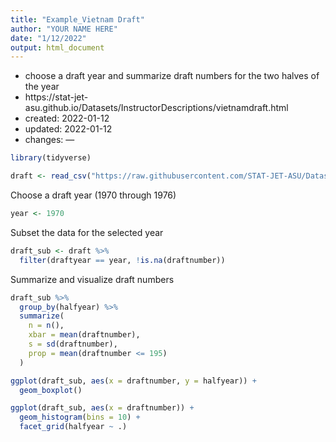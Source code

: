 ```yaml
---
title: "Example_Vietnam Draft"
author: "YOUR NAME HERE"
date: "1/12/2022"
output: html_document
---
```


* choose a draft year and summarize draft numbers for the two halves of the year
* https://stat-jet-asu.github.io/Datasets/InstructorDescriptions/vietnamdraft.html
* created: 2022-01-12
* updated: 2022-01-12
* changes: ---

```r
library(tidyverse)
```

```R
draft <- read_csv("https://raw.githubusercontent.com/STAT-JET-ASU/Datasets/master/Instructor/vietnamdraft.csv")
```

Choose a draft year (1970 through 1976)

```r
year <- 1970
```

Subset the data for the selected year

```r
draft_sub <- draft %>%
  filter(draftyear == year, !is.na(draftnumber))
```

Summarize and visualize draft numbers

```r
draft_sub %>%
  group_by(halfyear) %>%
  summarize(
    n = n(),
    xbar = mean(draftnumber),
    s = sd(draftnumber),
    prop = mean(draftnumber <= 195)
  )
```

```r
ggplot(draft_sub, aes(x = draftnumber, y = halfyear)) +
  geom_boxplot()
```

```r
ggplot(draft_sub, aes(x = draftnumber)) +
  geom_histogram(bins = 10) +
  facet_grid(halfyear ~ .)
```
